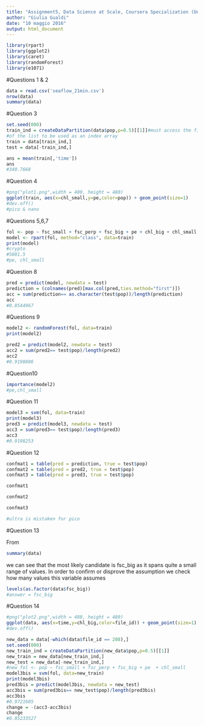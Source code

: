 ```yaml
---
title: "Assignment5, Data Science at Scale, Coursera Specialization (University of Washington)"
author: "Giulia Gualdi"
date: "10 maggio 2016"
output: html_document
---
```



```r
library(rpart)
library(ggplot2)
library(caret)
library(randomForest)
library(e1071)
```

#Questions 1 & 2
```r
data = read.csv('seaflow_21min.csv')
nrow(data)
summary(data)
```

#Question 3

```r
set.seed(000)
train_ind = createDataPartition(data$pop,p=0.5)[[1]]#must access the first (and only) element
#of the list to be used as an index array
train = data[train_ind,]
test = data[-train_ind,]

ans = mean(train[,'time'])
ans
#340.7668
```

#Question 4
```r
#png("plot1.png",width = 480, height = 480)
ggplot(train, aes(x=chl_small,y=pe,color=pop)) + geom_point(size=1)
#dev.off()
#pico & nano
```
#Questions 5,6,7

```r
fol <- pop ~ fsc_small + fsc_perp + fsc_big + pe + chl_big + chl_small
model <- rpart(fol, method="class", data=train)
print(model)
#crypto
#5001.5
#pe, chl_small
```

#Question 8

```r
pred = predict(model, newdata = test)
prediction = (colnames(pred)[max.col(pred,ties.method="first")])
acc = sum(prediction== as.character(test$pop))/length(prediction)
acc
#0.8544967
```

#Questions 9

```r
model2 <- randomForest(fol, data=train)
print(model2)
```

```r
pred2 = predict(model2, newdata = test)
acc2 = sum(pred2== test$pop)/length(pred2)
acc2
#0.9198806
```

#Question10
```r
importance(model2)
#pe,chl_small
```

#Question 11

```r
model3 = svm(fol, data=train)
print(model3)
pred3 = predict(model3, newdata = test)
acc3 = sum(pred3== test$pop)/length(pred3)
acc3
#0.9198253

```

#Question 12

```r
confmat1 = table(pred = prediction, true = test$pop)
confmat2 = table(pred = pred2, true = test$pop)
confmat3 = table(pred = pred3, true = test$pop)

confmat1

confmat2

confmat3

#ultra is mistaken for pico


```

#Question 13

From 
```r
summary(data)
```

we can see that the most likely candidate is fsc_big as it spans quite a small range of values.
In order to confirm or disprove the assumption we check how many values this variable assumes
```r
levels(as.factor(data$fsc_big))
#answer = fsc_big
```

#Question 14
```r
#png("plot2.png",width = 480, height = 480)
ggplot(data, aes(x=time,y=chl_big,color=file_id)) + geom_point(size=1)
#dev.off()
```

```r
new_data = data[-which(data$file_id == 208),]
set.seed(000)
new_train_ind = createDataPartition(new_data$pop,p=0.5)[[1]]
new_train = new_data[new_train_ind,]
new_test = new_data[-new_train_ind,]
#new_fol <- pop ~ fsc_small + fsc_perp + fsc_big + pe  + chl_small
model3bis = svm(fol, data=new_train)
print(model3bis)
pred3bis = predict(model3bis, newdata = new_test)
acc3bis = sum(pred3bis== new_test$pop)/length(pred3bis)
acc3bis
#0.9721605
change = -(acc3-acc3bis)
change
#0.05233527
```


